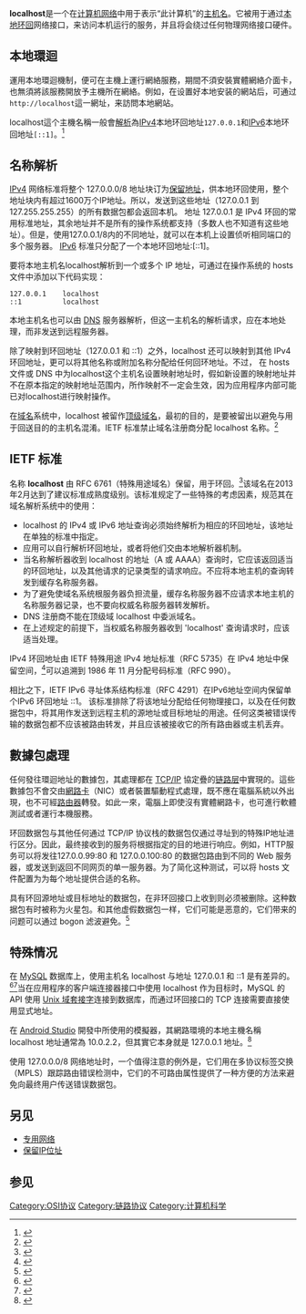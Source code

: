 {{NoteTA
|G1 = IT
}}
{{Lowercase}}
{{Rough translation|en:Localhost}}
'''localhost'''是一个在[[计算机网络|计算机网络]]中用于表示“此计算机”的[[主机名|主机名]]。它被用于通过[[回环网卡|本地环回]]网络接口，来访问本机运行的服务，并且将会绕过任何物理网络接口硬件。

== 本地環迴 ==
運用本地環迴機制，便可在主機上運行網絡服務，期間不須安裝實體網絡介面卡，也無須將該服務開放予主機所在網絡。例如，在设置好本地安装的網站后，可通过<code><nowiki>http://localhost</nowiki></code>這一網址，来訪問本地網站。

localhost這个主機名稱一般會[[域名系统|解析]]為[[IPv4|IPv4]]本地环回地址<code>127.0.0.1</code>和[[IPv6|IPv6]]本地环回地址<code>[::1]</code>。<ref name="IPv6">{{cite web|title=RFC4291: IP Version 6 Addressing Architecture|url=http://tools.ietf.org/html/rfc4291#section-2.5.3|location=Section 2.5.3|publisher=IETF|accessdate=2018-06-25|archive-date=2020-05-13|archive-url=https://web.archive.org/web/20200513020407/https://tools.ietf.org/html/rfc4291#section-2.5.3|dead-url=no}}</ref>

== 名称解析 ==
[[IPv4|IPv4]] 网络标准将整个 127.0.0.0/8 地址块订为[[保留IP地址|保留地址]]，供本地环回使用，整个地址块内有超过1600万个IP地址。所以，发送到这些地址（127.0.0.1 到 127.255.255.255）的所有数据包都会返回本机。 地址 127.0.0.1 是 IPv4 环回的常用标准地址，其余地址并不是所有的操作系统都支持（多数人也不知道有这些地址）。但是，使用127.0.0.1/8内的不同地址，就可以在本机上设置侦听相同端口的多个服务器。 [[IPv6|IPv6]] 标准只分配了一个本地环回地址:[::1]。

要将本地主机名localhost解析到一个或多个 IP 地址，可通过在操作系统的 hosts 文件中添加以下代码实现：
<pre>
127.0.0.1    localhost
::1          localhost
</pre>
本地主机名也可以由 [[DNS|DNS]] 服务器解析，但这一主机名的解析请求，应在本地处理，而非发送到远程服务器。

除了映射到环回地址（127.0.0.1 和 ::1）之外，localhost 还可以映射到其他 IPv4 环回地址，更可以将其他名称或附加名称分配给任何回环地址。不过， 在 hosts 文件或 DNS 中为localhost这个主机名设置映射地址时，假如新设置的映射地址并不在原本指定的映射地址范围内，所作映射不一定会生效，因为应用程序内部可能已对localhost进行映射操作。

在[[域名|域名]]系统中，localhost 被留作[[顶级域名|顶级域名]]，最初的目的，是要被留出以避免与用于回送目的的主机名混淆。IETF 标准禁止域名注册商分配 localhost 名称。<ref>{{cite web |title=RFC2606: Reserved Top Level DNS Names |url=http://tools.ietf.org/html/rfc2606#section-2 |location=Section 2 |publisher=IETF |accessdate=2018-06-25 |archive-date=2020-05-06 |archive-url=https://web.archive.org/web/20200506082532/https://tools.ietf.org/html/rfc2606#section-2 |dead-url=no }}</ref>

== IETF 标准 ==
名称 '''localhost''' 由 <nowiki>RFC 6761</nowiki>（特殊用途域名）保留，用于环回。<ref>{{cite web|title=RFC6761: Special-Use Domain Names|url=http://tools.ietf.org/html/rfc6761#section-6.3|location=Section 6.3|publisher=IETF|accessdate=2018-06-25|archive-date=2020-11-13|archive-url=https://web.archive.org/web/20201113073142/https://tools.ietf.org/html/rfc6761#section-6.3|dead-url=no}}</ref>该域名在2013年2月达到了建议标准成熟度级别。该标准规定了一些特殊的考虑因素，规范其在域名解析系统中的使用：

* localhost 的 IPv4 或 IPv6 地址查询必须始终解析为相应的环回地址，该地址在单独的标准中指定。
* 应用可以自行解析环回地址，或者将他们交由本地解析器机制。
* 当名称解析器收到 localhost 的地址（A 或 AAAA）查询时，它应该返回适当的环回地址，以及其他请求的记录类型的请求响应。不应将本地主机的查询转发到缓存名称服务器。
* 为了避免使域名系统根服务器负担流量，缓存名称服务器不应请求本地主机的名称服务器记录，也不要向权威名称服务器转发解析。
* DNS 注册商不能在顶级域 localhost 中委派域名。
* 在上述规定的前提下，当权威名称服务器收到 'localhost' 查询请求时，应该适当处理。
IPv4 环回地址由 IETF 特殊用途 IPv4 地址标准（<nowiki>RFC 5735</nowiki>）在 IPv4 地址中保留空间，<ref>{{cite web|title=RFC5735: Special Use IPv4 Addresses|url=http://tools.ietf.org/html/rfc5735#section-4|location=Section 4|publisher=IETF|accessdate=2018-06-25|archive-date=2020-12-25|archive-url=https://web.archive.org/web/20201225211015/https://tools.ietf.org/html/rfc5735#section-4|dead-url=no}}</ref>可以追溯到 1986 年 11 月分配号码标准（<nowiki>RFC 990</nowiki>）。

相比之下，IETF IPv6 寻址体系结构标准（<nowiki>RFC 4291</nowiki>）在IPv6地址空间内保留单个IPv6 环回地址 ::1。 该标准排除了将该地址分配给任何物理接口，以及在任何数据包中，将其用作发送到远程主机的源地址或目标地址的用途。任何这类被错误传输的数据包都不应该被路由转发，并且应该被接收它的所有路由器或主机丢弃。

== 數據包處理 ==
任何發往環迴地址的數據包，其處理都在 [[TCP/IP|TCP/IP]] 協定疊的[[数据链路层|链路层]]中實現的。這些數據包不會交由[[網路卡|網路卡]]（NIC）或者裝置驅動程式處理，既不應在電腦系統以外出現，也不可經[[路由器|路由器]]轉發。如此一來，電腦上即使沒有實體網路卡，也可進行軟體測試或者運行本機服務。

环回数据包与其他任何通过 TCP/IP 协议栈的数据包仅通过寻址到的特殊IP地址进行区分。因此，最终接收到的服务将根据指定的目的地进行响应。例如，HTTP服务可以将发往127.0.0.99:80 和 127.0.0.100:80 的数据包路由到不同的 Web 服务器，或发送到返回不同网页的单一服务器。为了简化这种测试，可以将 hosts 文件配置为为每个地址提供合适的名称。

具有环回源地址或目标地址的数据包，在非环回接口上收到则必须被删除。这种数据包有时被称为火星包。和其他虚假数据包一样，它们可能是恶意的，它们带来的问题可以通过 bogon 滤波避免。<ref>{{cite web|author=Raymond, Eric S.|title=The Jargon File|url=http://www.catb.org/~esr/jargon/html/M/martian.html|accessdate=2018-06-25|archive-date=2020-11-06|archive-url=https://web.archive.org/web/20201106220734/http://www.catb.org/~esr/jargon/html/M/martian.html|dead-url=no}}</ref>

== 特殊情况 ==
在 [[MySQL|MySQL]] 数据库上，使用主机名 localhost 与地址 127.0.0.1 和 ::1 是有差异的。<ref>{{cite web|url=http://dev.mysql.com/doc/refman/5.5/en/programs-overview.html|title=MySQL ::   MySQL 5.5 Reference Manual :: 4.1 Overview of MySQL Programs|publisher=|accessdate=2018-06-25|archive-date=2019-08-21|archive-url=https://web.archive.org/web/20190821131003/https://dev.mysql.com/doc/refman/5.5/en/programs-overview.html|dead-url=no}}</ref><ref>{{cite web|url=http://lists.freebsd.org/pipermail/freebsd-performance/2005-February/001143.html|title=unix domain sockets vs. internet sockets|publisher=|accessdate=2018-06-25|archive-date=2020-11-12|archive-url=https://web.archive.org/web/20201112015602/https://lists.freebsd.org/pipermail/freebsd-performance/2005-February/001143.html|dead-url=no}}</ref>当在应用程序的客户端连接器接口中使用 localhost 作为目标时，MySQL 的 API 使用 [[Unix域套接字|Unix 域套接字]]连接到数据库，而通过环回接口的 TCP 连接需要直接使用显式地址。

在 [[Android_Studio|Android Studio]] 開發中所使用的模擬器，其網路環境的本地主機名稱 localhost 地址通常為 10.0.2.2，但其實它本身就是 127.0.0.1 地址。<ref>{{cite web|url=https://developer.android.com/studio/run/emulator-networking|title=Set up Android Emulator networking|publisher=|accessdate=2020-03-09|archive-date=2020-11-26|archive-url=https://web.archive.org/web/20201126222430/https://developer.android.com/studio/run/emulator-networking|dead-url=no}}</ref>

使用 127.0.0.0/8 网络地址时，一个值得注意的例外是，它们用在多协议标签交换（MPLS）跟踪路由错误检测中，它们的不可路由属性提供了一种方便的方法来避免向最终用户传送错误数据包。

== 另见 ==

* [[专用网络|专用网络]]
* [[保留IP位址|保留IP位址]]

== 参见 ==
{{reflist}}

[[Category:OSI协议|Category:OSI协议]]
[[Category:链路协议|Category:链路协议]]
[[Category:计算机科学|Category:计算机科学]]